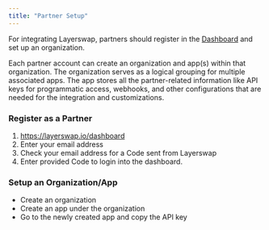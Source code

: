 ```yaml
---
title: "Partner Setup"
---
```


For integrating Layerswap, partners should register in the [Dashboard](https://layerswap.io/dashboard) and set up an organization.

Each partner account can create an organization and app(s) within that organization. The organization serves as a logical grouping for multiple associated apps. The app stores all the partner-related information like API keys for programmatic access, webhooks, and other configurations that are needed for the integration and customizations.

### Register as a Partner

1. https://layerswap.io/dashboard
2. Enter your email address
3. Check your email address for a Code sent from Layerswap
4. Enter provided Code to login into the dashboard.

### Setup an Organization/App

- Create an organization
- Create an app under the organization
- Go to the newly created app and copy the API key